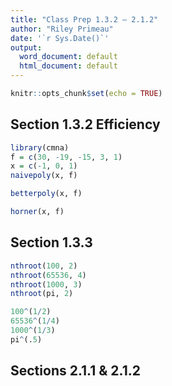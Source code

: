 ```yaml
---
title: "Class Prep 1.3.2 – 2.1.2"
author: "Riley Primeau"
date: '`r Sys.Date()`'
output:
  word_document: default
  html_document: default
---
```


```r
knitr::opts_chunk$set(echo = TRUE)
```

## Section 1.3.2 Efficiency

```r
library(cmna)
f = c(30, -19, -15, 3, 1)
x = c(-1, 0, 1)
naivepoly(x, f)
```

```r
betterpoly(x, f)
```

```r
horner(x, f)
```

## Section 1.3.3

```r
nthroot(100, 2)
nthroot(65536, 4)
nthroot(1000, 3)
nthroot(pi, 2)

100^(1/2)
65536^(1/4)
1000^(1/3)
pi^(.5)
```

## Sections 2.1.1 & 2.1.2
